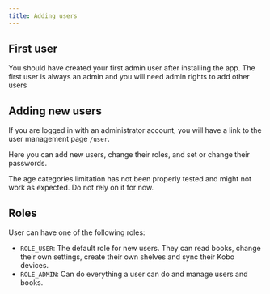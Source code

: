 ```yaml
---
title: Adding users
---
```


## First user
You should have created your first admin user after installing the app. The first user is always an admin and you will need 
admin rights to add other users

## Adding new users
If you are logged in with an administrator account, you will have a link to the user management page `/user`.

Here you can add new users, change their roles, and set or change their passwords.

<Aside type="danger">
    The age categories limitation has not been properly tested and might not work as expected. Do not rely on it for now.
</Aside>

## Roles
User can have one of the following roles:
- `ROLE_USER`: The default role for new users. They can read books, change their own settings, create their own shelves and sync their Kobo devices.
- `ROLE_ADMIN`: Can do everything a user can do and manage users and books.
